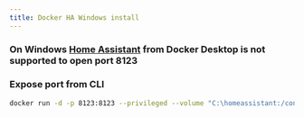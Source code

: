 ```yaml
---
title: Docker HA Windows install
---
```


### On Windows [Home Assistant](https://www.home-assistant.io/) from Docker Desktop is not supported to open port 8123

### Expose port from CLI

```bash copy
docker run -d -p 8123:8123 --privileged --volume "C:\homeassistant:/config" --name homeassistant -e "TZ=Europe/Paris" ghcr.io/home-assistant/home-assistant:stable
```
